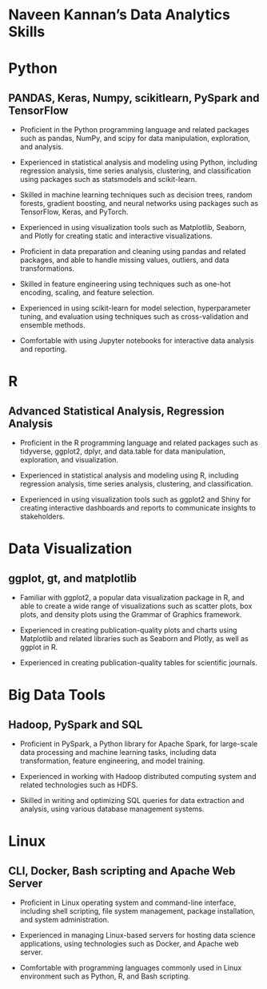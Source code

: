 
# Naveen Kannan's Data Analytics Skills {#centered-heading .center-heading}

# Python {#centered-heading .center-heading}

## PANDAS, Keras, Numpy, scikitlearn, PySpark and TensorFlow {.center-heading}

-   Proficient in the Python programming language and related packages such as pandas, NumPy, and scipy for data manipulation, exploration, and analysis.

-   Experienced in statistical analysis and modeling using Python, including regression analysis, time series analysis, clustering, and classification using packages such as statsmodels and scikit-learn.

-   Skilled in machine learning techniques such as decision trees, random forests, gradient boosting, and neural networks using packages such as TensorFlow, Keras, and PyTorch.

-   Experienced in using visualization tools such as Matplotlib, Seaborn, and Plotly for creating static and interactive visualizations.

-   Proficient in data preparation and cleaning using pandas and related packages, and able to handle missing values, outliers, and data transformations.

-   Skilled in feature engineering using techniques such as one-hot encoding, scaling, and feature selection.

-   Experienced in using scikit-learn for model selection, hyperparameter tuning, and evaluation using techniques such as cross-validation and ensemble methods.

-   Comfortable with using Jupyter notebooks for interactive data analysis and reporting.

# R {.center-heading}

## Advanced Statistical Analysis, Regression Analysis {.center-heading}

-   Proficient in the R programming language and related packages such as tidyverse, ggplot2, dplyr, and data.table for data manipulation, exploration, and visualization.

-   Experienced in statistical analysis and modeling using R, including regression analysis, time series analysis, clustering, and classification.

-   Experienced in using visualization tools such as ggplot2 and Shiny for creating interactive dashboards and reports to communicate insights to stakeholders.

# Data Visualization {.center-heading}

## ggplot, gt, and matplotlib {.center-heading}

-   Familiar with ggplot2, a popular data visualization package in R, and able to create a wide range of visualizations such as scatter plots, box plots, and density plots using the Grammar of Graphics framework.

-   Experienced in creating publication-quality plots and charts using Matplotlib and related libraries such as Seaborn and Plotly, as well as ggplot in R.

-   Experienced in creating publication-quality tables for scientific journals.

# Big Data Tools {.center-heading}

## Hadoop, PySpark and SQL {.center-heading}

-   Proficient in PySpark, a Python library for Apache Spark, for large-scale data processing and machine learning tasks, including data transformation, feature engineering, and model training.

-   Experienced in working with Hadoop distributed computing system and related technologies such as HDFS.

-   Skilled in writing and optimizing SQL queries for data extraction and analysis, using various database management systems.

# Linux {.center-heading}

## CLI, Docker, Bash scripting and Apache Web Server {.center-heading}

-   Proficient in Linux operating system and command-line interface, including shell scripting, file system management, package installation, and system administration.

-   Experienced in managing Linux-based servers for hosting data science applications, using technologies such as Docker, and Apache web server.

-   Comfortable with programming languages commonly used in Linux environment such as Python, R, and Bash scripting.

